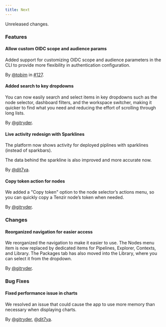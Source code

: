 ```yaml
---
title: Next
---
```


Unreleased changes.

### Features

#### Allow custom OIDC scope and audience params

Added support for customizing OIDC scope and audience parameters in the CLI to provide more flexibility in authentication configuration.

By [@tobim](https://github.com/tobim) in [#127](https://github.com/tenzir/platform/pull/127).

#### Added search to key dropdowns

You can now easily search and select items in key dropdowns such as the node selector, dashboard filters, and the workspace switcher, making it quicker to find what you need and reducing the effort of scrolling through long lists.

By [@gitryder](https://github.com/gitryder).

#### Live activity redesign with Sparklines

The platform now shows activity for deployed piplines with sparklines (instead of sparkbars).

The data behind the sparkline is also improved and more accurate now.

By [@dit7ya](https://github.com/dit7ya).

#### Copy token action for nodes

We added a "Copy token" option to the node selector’s actions menu, so you can quickly copy a Tenzir node’s token when needed.

By [@gitryder](https://github.com/gitryder).

### Changes

#### Reorganized navigation for easier access

We reorganized the navigation to make it easier to use. The Nodes menu item is now replaced by dedicated items for Pipelines, Explorer, Contexts, and Library. The Packages tab has also moved into the Library, where you can select it from the dropdown.

By [@gitryder](https://github.com/gitryder).

### Bug Fixes

#### Fixed performance issue in charts

We resolved an issue that could cause the app to use more memory than necessary when displaying charts.

By [@gitryder](https://github.com/gitryder), [@dit7ya](https://github.com/dit7ya).
